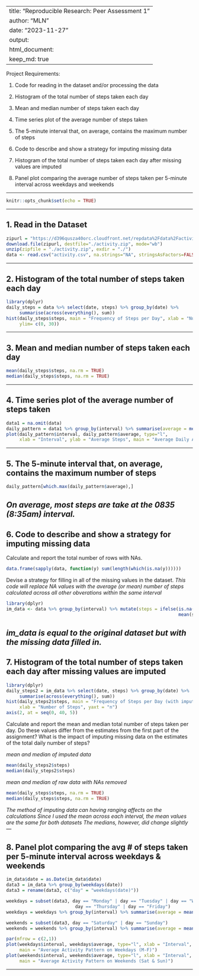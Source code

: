 --------------------------------------------------------------------------------
title: "Reproducible Research: Peer Assessment 1"
author: "MLN"
date: "2023-11-27"
output: 
  html_document:
    keep_md: true
--------------------------------------------------------------------------------

Project Requirements:

1. Code for reading in the dataset and/or processing the data 

2. Histogram of the total number of steps taken each day 

3. Mean and median number of steps taken each day 

4. Time series plot of the average number of steps taken 

5. The 5-minute interval that, on average, contains the maximum number of steps 

6. Code to describe and show a strategy for imputing missing data 

7. Histogram of the total number of steps taken each day after missing values are imputed 

8. Panel plot comparing the average number of steps taken per 5-minute interval across weekdays
   and weekends

--------------------------------------------------------------------------------

```r
knitr::opts_chunk$set(echo = TRUE)
```

--------------------------------------------------------------------------------

## 1. Read in the Dataset

```r
zipurl = "https://d396qusza40orc.cloudfront.net/repdata%2Fdata%2Factivity.zip"
download.file(zipurl, destfile="./activity.zip", mode="wb")
unzip(zipfile = "./activity.zip", exdir = "./")
data <- read.csv("activity.csv", na.strings="NA", stringsAsFactors=FALSE)
```

--------------------------------------------------------------------------------

## 2. Histogram of the total number of steps taken each day

```r
library(dplyr)
daily_steps = data %>% select(date, steps) %>% group_by(date) %>% 
     summarise(across(everything(), sum))
hist(daily_steps$steps, main = "Frequency of Steps per Day", xlab = "Number of Steps", 
     ylim= c(0, 30))
```

--------------------------------------------------------------------------------

## 3. Mean and median number of steps taken each day

```r
mean(daily_steps$steps, na.rm = TRUE)
median(daily_steps$steps, na.rm = TRUE)
```

--------------------------------------------------------------------------------

## 4. Time series plot of the average number of steps taken

```r
data1 = na.omit(data)
daily_pattern = data1 %>% group_by(interval) %>% summarise(average = mean(steps))
plot(daily_pattern$interval, daily_pattern$average, type="l", 
     xlab = "Interval", ylab = "Average Steps", main = "Average Daily Activity Pattern")
```

--------------------------------------------------------------------------------

## 5. The 5-minute interval that, on average, contains the maximum number of steps

```r
daily_pattern[which.max(daily_pattern$average),]
```

## *On average, most steps are take at the 0835 (8:35am) interval.*

## 6. Code to describe and show a strategy for imputing missing data

Calculate and report the total number of rows with NAs.

```r
data.frame(sapply(data, function(y) sum(length(which(is.na(y))))))
```

Devise a strategy for filling in all of the missing values in the dataset. *This
code will replace NA values with the average (or mean) number of steps
calculated across* *all other obverations within the same interval*

```r
library(dplyr)
im_data <- data %>% group_by(interval) %>% mutate(steps = ifelse(is.na(steps), 
                                                                 mean(steps, na.rm=TRUE), steps))
```

## *im_data is equal to the original dataset but with the missing data filled in.*

## 7. Histogram of the total number of steps taken each day after missing values are imputed

```r
library(dplyr)
daily_steps2 = im_data %>% select(date, steps) %>% group_by(date) %>% 
     summarise(across(everything(), sum))
hist(daily_steps2$steps, main = "Frequency of Steps per Day (with imputed data)", 
     xlab = "Number of Steps", yaxt = "n")
axis(2, at = seq(0, 40, 5))
```

Calculate and report the mean and median total number of steps taken per day. Do
these values differ from the estimates from the first part of the assignment?
What is the impact of imputing missing data on the estimates of the total daily
number of steps?

*mean and median of imputed data*

```r
mean(daily_steps2$steps)
median(daily_steps2$steps)
```

*mean and median of raw data with NAs removed*

```r
mean(daily_steps$steps, na.rm = TRUE)
median(daily_steps$steps, na.rm = TRUE)
```

*The method of imputing data can having ranging affects on the calculations*
*Since I used the mean across each interval, the mean values are the same for
both datasets* *The medians, however, did change slightly* ---

## 8. Panel plot comparing the avg # of steps taken per 5-minute interval across weekdays & weekends

```r
im_data$date = as.Date(im_data$date)
data3 = im_data %>% group_by(weekdays(date))
data3 = rename(data3, c("day" = "weekdays(date)"))

weekdays = subset(data3, day == "Monday" | day == "Tuesday" | day == "Wednesday" | 
                          day == "Thursday" | day == "Friday")
weekdays = weekdays %>% group_by(interval) %>% summarise(average = mean(steps))

weekends = subset(data3, day == "Saturday" | day == "Sunday")
weekends = weekends %>% group_by(interval) %>% summarise(average = mean(steps))

par(mfrow = c(2,1))
plot(weekdays$interval, weekdays$average, type="l", xlab = "Interval", ylab = "Average Steps",
     main = "Average Activity Pattern on Weekdays (M-F)")
plot(weekends$interval, weekends$average, type="l", xlab = "Interval", ylab = "Average Steps", 
     main = "Average Activity Pattern on Weekends (Sat & Sun)")
```

--------------------------------------------------------------------------------
